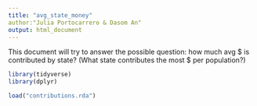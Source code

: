 ```yaml
---
title: "avg_state_money"
author:"Julia Portocarrero & Dasom An"
output: html_document
---
```


This document will try to answer the possible question: how much avg $ is contributed by state? (What state contributes the most $ per population?)

```r
library(tidyverse)
library(dplyr)
```

```r
load("contributions.rda")

```

